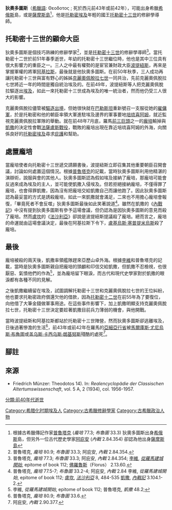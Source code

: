 '''狄奧多圖斯'''（[[希臘語|希臘語]]: Θεoδoτoς  ; 死於西元前43年或前42年），可能出身希臘[[希俄斯|希俄斯]]島，或是[[薩摩斯島|薩摩斯島]]<ref>根據古希臘傳記作家[[普魯塔克|普魯塔克]] (''龐培'' 77.3; ''布魯圖'' 33.3) 狄奧多圖斯出身[[希俄斯|希俄斯]]島，但另外一位古代歷史學家[[阿庇安|阿庇安]] (''內戰'' 2.84.354) 卻認為他出身[[薩摩斯島|薩摩斯島]]</ref>，他是[[托勒密埃及|托勒密埃及]]年輕的國王[[托勒密十三世|托勒密十三世]]的修辭學導師。

== 托勒密十三世的顧命大臣 ==

狄奧多圖斯是個技巧熟練的修辭學家<ref>普魯塔克, ''龐培'' 80.9; ''布魯圖'' 33.3; 阿庇安, ''內戰'' 2.84.354.</ref>，並是[[托勒密十三世|托勒密十三世]]的修辭學導師<ref>普魯塔克, ''龐培'' 77.3; ''布魯圖'' 33.3; 阿庇安, ''內戰'' 2.84.354; [[李維|李維]], ''[[從羅馬建城開始|從羅馬建城開始]]'', epitome of book 112; [[佛羅魯斯|佛羅魯斯]]（Florus） 2.13.60.</ref>。當托勒密十二世於前51年春季逝世，年幼的托勒密十三世繼位時，他也是其中三位具有很大影響力的重臣之一。三人之中最有權勢的是宦官兼財政大臣[[波提紐斯|波提紐斯]]，再來是掌握軍權的將軍[[阿基拉斯|阿基拉斯]]，最後就是他狄奧多圖斯。在前50年秋季，三人成功再讓托勒密十三世與富有野心的姊姊[[克麗奧佩脫拉七世|克麗奧佩脫拉七世]]一同共治，先前克麗奧佩脫拉七世將近一年的時間是獨自統治埃及的。在前49年，波提紐斯等人把克麗奧佩脫拉驅逐出[[埃及|埃及]]，如此一來托勒密十三世成為埃及的唯一統治者，然而他仍受三人很大的影響。

克麗奧佩脫拉儘管被[[驅逐出境|驅逐出境]]，但她很快就在[[巴勒斯坦|巴勒斯坦]]重新號召一支服從她的[[雇傭軍|雇傭軍]]，於是托勒密和他的朝臣率領大軍進駐埃及邊界的軍事要地[[培琉喜阿姆|培琉喜阿姆]]，就近監視克麗奧佩脫拉軍隊的舉動。就在前48年7月底，羅馬[[前三頭同盟|前三巨頭]]之一的[[龐培|龐培]]輸掉與[[凱撒|凱撒]]的決定性會戰[[法薩盧斯戰役|法薩盧斯戰役]]，戰敗的龐培出現在靠近培琉喜阿姆的外海，向關係良好的[[托勒密埃及|托勒密埃及]]尋求[[庇護權|庇護]]和幫助。

== 處置龐培 ==
當龐培使者向托勒密十三世遞交請願書後，波提紐斯立即召集其他重要朝臣召開會議，討論如何處置這個情況。根據[[普魯塔克|普魯塔克]]的記載，當時狄奧多圖斯利用他精湛的演辯術，說服與會的其他人。狄奧多圖斯認為假如埃及接納了龐培，那龐培可能會反過來成為埃及的主人，並可能使凱撒入侵埃及。但若拒絕接納龐培，不僅得罪了龐培，也會得罪凱撒，因為沒有把龐培交給凱撒自己而讓他跑了。因此狄奧多圖斯認為最妥當的方式是誘殺龐培，如此一來凱撒就會滿足，二來也不用擔心龐培會報復，「畢竟死者不會反噬」狄奧多圖斯最後如此笑著說道<ref>普魯塔克, ''龐培'' 77.5-7; ''布魯圖'' 33.2-4; 阿庇安, ''內戰'' 2.84 李維, ''從羅馬建城開始'', epitome of book 112; [[盧坎|盧坎]], ''[[法沙利亞|法沙利亞]]'' 8, 484-535  [[凱撒|凱撒]], ''[[內戰記|內戰記]]'' 3.104.1-2.</ref>。雖然在凱撒的《[[內戰記|內戰記]]》中沒有提到狄奧多圖斯有參予這場會議，但仍認為是因狄奧多圖斯的意見而殺了龐培。然而[[盧坎|盧坎]]的《[[法沙利亞|法沙利亞]]》卻說是波提紐斯提議殺了龐培。總而言之，龐培的命運就由這場會議決定，最後在阿基拉斯下令下，[[盧基烏斯·塞普提米烏斯|盧基烏斯·塞普提米烏斯]]殺了龐培。

== 最後 ==

龐培被殺的兩天後，凱撒率領艦隊趕來亞歷山卓外海。根據[[李維|李維]]和普魯塔克的記載，當時是狄奧多圖斯親自把龐培的頭顱和印信交給凱撒，但凱撒不忍檢視，也很厭惡、氣憤他們的作為<ref>李維, ''從羅馬建城開始'', epitome of book 112; 普魯塔克, ''凱撒'' 48.2; </ref>，並為龐培留下眼淚，而古代和現代史學家對於凱撒的眼淚都有各種不同的見解。

之後凱撒繼續留在埃及，試圖調解托勒密十三世和克麗奧佩脫拉七世的王位糾紛，他也要求托勒密政府償還欠他的借款，因為[[托勒密十二世|托勒密十二世]]在前55年為了要復位，向他借了大筆金錢做軍事用途。在這些事件影響下，加上凱撒明顯支持克麗奧佩脫拉七世，托勒密十三世決定要趁著凱撒目前兵力薄弱的機會，與他開戰。

當時波提紐斯和阿基拉斯都站於托勒密十三世陣營，然而狄奧多圖斯卻逃離埃及，日後過著慘澹的生活<ref>普魯塔克, ''龐培'' 80.9; ''布魯圖'' 33.6.</ref>，前43年或前42年在羅馬的[[亞細亞行省|亞細亞行省]]被[[馬爾庫斯·尤尼烏斯·布魯圖|馬爾庫斯·尤尼烏斯·布魯圖]]或[[盖乌斯·卡西乌斯·朗基努斯|盖乌斯·卡西乌斯·朗基努斯]]殘酷的處死<ref>阿庇安, ''內戰'' 2.90.377.</ref>。

== 腳註 ==
{{reflist|2}}

== 來源 ==

* Friedrich Münzer: Theodotos 14). In: ''Realencyclopädie der Classischen Altertumswissenschaft'', vol. 5 A, 2 (1934), col. 1956-1957.

[[Category:希腊化时期埃及人|Category:希腊化时期埃及人]]
[[Category:古希臘修辭學家|Category:古希臘修辭學家]]
[[分類:前40年代逝世|分類:前40年代逝世]]
[[Category:古希臘政治人物|Category:古希臘政治人物]]